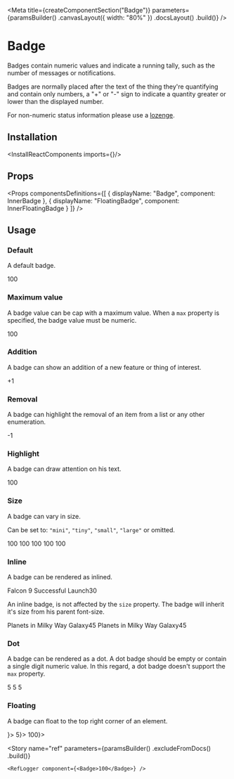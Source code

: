 
<Meta
    title={createComponentSection("Badge")}
    parameters={paramsBuilder()
        .canvasLayout({ width: "80%" })
        .docsLayout(<ReactComponentsLayout sourcePath="/packages/react-components/src/badge" />)
        .build()}
/>

# Badge

Badges contain numeric values and indicate a running tally, such as the number of messages or notifications.

Badges are normally placed after the text of the thing they're quantifying and contain only numbers, a "+" or "-" sign to indicate a quantity greater or lower than the displayed number.

For non-numeric status information please use a [lozenge](?path=/docs/components-lozenge--default-story).

## Installation

<InstallReactComponents imports={<Imports />}/>

## Props

<Props
    componentsDefinitions={[
        { displayName: "Badge", component: InnerBadge },
        { displayName: "FloatingBadge", component: InnerFloatingBadge }
    ]}
/>

## Usage

### Default

A default badge.

<Preview>
    <Story name="default">
        <Badge>100</Badge>
    </Story>
</Preview>

### Maximum value

A badge value can be cap with a maximum value. When a `max` property is specified, the badge value must be numeric.

<Preview>
    <Story name="max">
        <Badge max={99}>100</Badge>
    </Story>
</Preview>

### Addition

A badge can show an addition of a new feature or thing of interest.

<Preview>
    <Story name="addition">
        <Badge>+1</Badge>
    </Story>
</Preview>

### Removal

A badge can highlight the removal of an item from a list or any other enumeration.

<Preview>
    <Story name="removal">
        <Badge>-1</Badge>
    </Story>
</Preview>

### Highlight

A badge can draw attention on his text.

<Preview>
    <Story name="highlight">
        <Badge highlight>100</Badge>
    </Story>
</Preview>

### Size

A badge can vary in size.

Can be set to: `"mini"`, `"tiny"`, `"small"`, `"large"` or omitted.

<Preview>
    <Story name="size">
        <div className="flex items-end items-space-between">
            <Badge size="mini">100</Badge>
            <Badge size="tiny">100</Badge>
            <Badge size="small">100</Badge>
            <Badge>100</Badge>
            <Badge size="large">100</Badge>
        </div>
    </Story>
</Preview>

### Inline

A badge can be rendered as inlined.

<Preview>
    <Story name="inline">
        <span>Falcon 9 Successful Launch<Badge inline>30</Badge></span>
    </Story>
</Preview>

An inline badge, is not affected by the `size` property. The badge will inherit it's size from his parent font-size.

<Preview>
    <Story name="inline size">
        <div className="flex flex-column items-vertical-space-between">
            <span className="f5">Planets in Milky Way Galaxy<Badge max={40} inline>45</Badge></span>
            <span className="f4">Planets in Milky Way Galaxy<Badge max={40} inline>45</Badge></span>
        </div>
    </Story>
</Preview>

### Dot

A badge can be rendered as a dot. A dot badge should be empty or contain a single digit numeric value. In this regard, a dot badge doesn't support the `max` property.

<Preview>
    <Story name="dot">
        <div className="flex flex-column items-vertical-space-between">
            <div className="flex items-end items-space-between">
                <Badge dot size="mini" />
                <Badge dot size="tiny" />
                <Badge dot size="small" />
                <Badge dot />
                <Badge dot size="large" />
            </div>
            <div className="flex items-end items-space-between">
                <Badge dot size="small">5</Badge>
                <Badge dot>5</Badge>
                <Badge dot size="large">5</Badge>
            </div>
        </div>
    </Story>
</Preview>

### Floating

A badge can float to the top right corner of an element.

<Preview>
    <Story name="floating">
        <div className="flex items-lot-of-space-between">
            <FloatingBadge badge={<Badge dot />}>
                <Square />
            </FloatingBadge>
            <FloatingBadge badge={<Badge dot>5</Badge>}>
                <Square />
            </FloatingBadge>
            <FloatingBadge badge={<Badge max={99}>100</Badge>}>
                <Square />
            </FloatingBadge>
        </div>
    </Story>
</Preview>

<Story
    name="ref"
    parameters={paramsBuilder()
        .excludeFromDocs()
        .build()}
>
    <RefLogger component={<Badge>100</Badge>} />
</Story>


